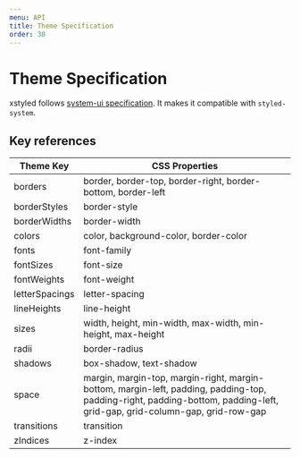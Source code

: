```yaml
---
menu: API
title: Theme Specification
order: 30
---
```


# Theme Specification

xstyled follows [system-ui specification](https://system-ui.com/theme/). It makes it compatible with `styled-system`.

## Key references

| Theme Key      | CSS Properties                                                                                                                                                           |
| -------------- | ------------------------------------------------------------------------------------------------------------------------------------------------------------------------ |
| borders        | border, border-top, border-right, border-bottom, border-left                                                                                                             |
| borderStyles   | border-style                                                                                                                                                             |
| borderWidths   | border-width                                                                                                                                                             |
| colors         | color, background-color, border-color                                                                                                                                    |
| fonts          | font-family                                                                                                                                                              |
| fontSizes      | font-size                                                                                                                                                                |
| fontWeights    | font-weight                                                                                                                                                              |
| letterSpacings | letter-spacing                                                                                                                                                           |
| lineHeights    | line-height                                                                                                                                                              |
| sizes          | width, height, min-width, max-width, min-height, max-height                                                                                                              |
| radii          | border-radius                                                                                                                                                            |
| shadows        | box-shadow, text-shadow                                                                                                                                                  |
| space          | margin, margin-top, margin-right, margin-bottom, margin-left, padding, padding-top, padding-right, padding-bottom, padding-left, grid-gap, grid-column-gap, grid-row-gap |
| transitions    | transition                                                                                                                                                               |
| zIndices       | z-index                                                                                                                                                                  |
